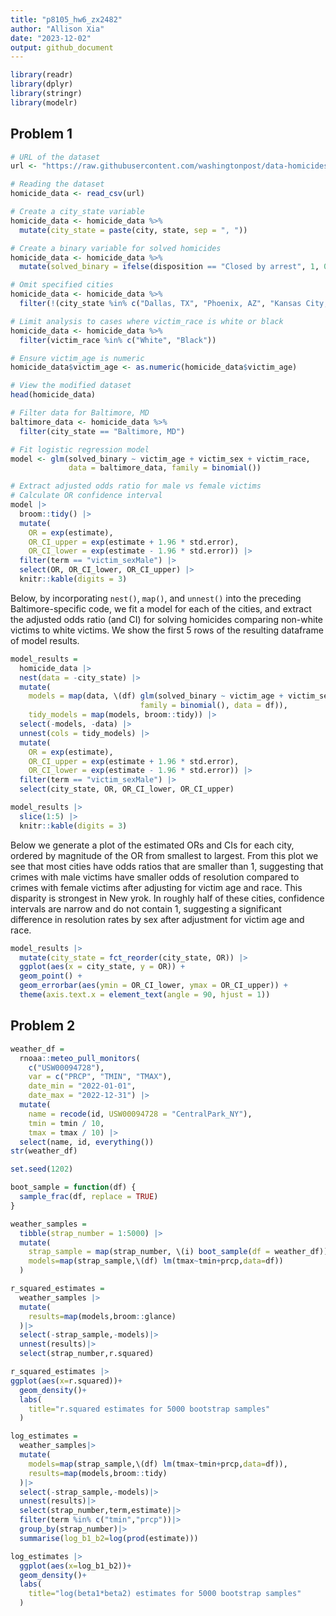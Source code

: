 ```yaml
---
title: "p8105_hw6_zx2482"
author: "Allison Xia"
date: "2023-12-02"
output: github_document
---
```


```r
library(readr)
library(dplyr)
library(stringr)
library(modelr)
```

## Problem 1

```r
# URL of the dataset
url <- "https://raw.githubusercontent.com/washingtonpost/data-homicides/master/homicide-data.csv"

# Reading the dataset
homicide_data <- read_csv(url)

```
```r
# Create a city_state variable
homicide_data <- homicide_data %>%
  mutate(city_state = paste(city, state, sep = ", "))

# Create a binary variable for solved homicides
homicide_data <- homicide_data %>%
  mutate(solved_binary = ifelse(disposition == "Closed by arrest", 1, 0))

# Omit specified cities
homicide_data <- homicide_data %>%
  filter(!(city_state %in% c("Dallas, TX", "Phoenix, AZ", "Kansas City, MO", "Tulsa, AL"))) 

# Limit analysis to cases where victim_race is white or black
homicide_data <- homicide_data %>%
  filter(victim_race %in% c("White", "Black"))

# Ensure victim_age is numeric
homicide_data$victim_age <- as.numeric(homicide_data$victim_age)

# View the modified dataset
head(homicide_data)
```

```r
# Filter data for Baltimore, MD
baltimore_data <- homicide_data %>%
  filter(city_state == "Baltimore, MD")

# Fit logistic regression model
model <- glm(solved_binary ~ victim_age + victim_sex + victim_race, 
             data = baltimore_data, family = binomial())

# Extract adjusted odds ratio for male vs female victims
# Calculate OR confidence interval
model |> 
  broom::tidy() |> 
  mutate(
    OR = exp(estimate), 
    OR_CI_upper = exp(estimate + 1.96 * std.error),
    OR_CI_lower = exp(estimate - 1.96 * std.error)) |> 
  filter(term == "victim_sexMale") |> 
  select(OR, OR_CI_lower, OR_CI_upper) |>
  knitr::kable(digits = 3)
```

Below, by incorporating `nest()`, `map()`, and `unnest()` into the preceding Baltimore-specific code, we fit a model for each of the cities, and extract the adjusted odds ratio (and CI) for solving homicides comparing non-white victims to white victims. We show the first 5 rows of the resulting dataframe of model results.

```r
model_results = 
  homicide_data |> 
  nest(data = -city_state) |> 
  mutate(
    models = map(data, \(df) glm(solved_binary ~ victim_age + victim_sex + victim_race, 
                             family = binomial(), data = df)),
    tidy_models = map(models, broom::tidy)) |> 
  select(-models, -data) |> 
  unnest(cols = tidy_models) |> 
  mutate(
    OR = exp(estimate), 
    OR_CI_upper = exp(estimate + 1.96 * std.error),
    OR_CI_lower = exp(estimate - 1.96 * std.error)) |> 
  filter(term == "victim_sexMale") |> 
  select(city_state, OR, OR_CI_lower, OR_CI_upper)

model_results |>
  slice(1:5) |> 
  knitr::kable(digits = 3)
```

Below we generate a plot of the estimated ORs and CIs for each city, ordered by magnitude of the OR from smallest to largest. From this plot we see that most cities have odds ratios that are smaller than 1, suggesting that crimes with male victims have smaller odds of resolution compared to crimes with female victims after adjusting for victim age and race. This disparity is strongest in New yrok. In roughly half of these cities, confidence intervals are narrow and do not contain 1, suggesting a significant difference in resolution rates by sex after adjustment for victim age and race. 

```r
model_results |> 
  mutate(city_state = fct_reorder(city_state, OR)) |> 
  ggplot(aes(x = city_state, y = OR)) + 
  geom_point() + 
  geom_errorbar(aes(ymin = OR_CI_lower, ymax = OR_CI_upper)) + 
  theme(axis.text.x = element_text(angle = 90, hjust = 1))
```

## Problem 2

```r
weather_df = 
  rnoaa::meteo_pull_monitors(
    c("USW00094728"),
    var = c("PRCP", "TMIN", "TMAX"), 
    date_min = "2022-01-01",
    date_max = "2022-12-31") |>
  mutate(
    name = recode(id, USW00094728 = "CentralPark_NY"),
    tmin = tmin / 10,
    tmax = tmax / 10) |>
  select(name, id, everything())
str(weather_df)
```

```r
set.seed(1202)

boot_sample = function(df) {
  sample_frac(df, replace = TRUE)
}

weather_samples = 
  tibble(strap_number = 1:5000) |> 
  mutate(
    strap_sample = map(strap_number, \(i) boot_sample(df = weather_df)),
    models=map(strap_sample,\(df) lm(tmax~tmin+prcp,data=df))
  )
```

```r
r_squared_estimates = 
  weather_samples |> 
  mutate(
    results=map(models,broom::glance)
  )|>
  select(-strap_sample,-models)|>
  unnest(results)|>
  select(strap_number,r.squared)
```


```r
r_squared_estimates |> 
ggplot(aes(x=r.squared))+
  geom_density()+
  labs(
    title="r.squared estimates for 5000 bootstrap samples"
  )
```

```r
log_estimates = 
  weather_samples|>
  mutate(
    models=map(strap_sample,\(df) lm(tmax~tmin+prcp,data=df)),
    results=map(models,broom::tidy)
  )|>
  select(-strap_sample,-models)|>
  unnest(results)|>
  select(strap_number,term,estimate)|>
  filter(term %in% c("tmin","prcp"))|>
  group_by(strap_number)|>
  summarise(log_b1_b2=log(prod(estimate)))
```
```r
log_estimates |> 
  ggplot(aes(x=log_b1_b2))+
  geom_density()+
  labs(
    title="log(beta1*beta2) estimates for 5000 bootstrap samples"
  )
```



